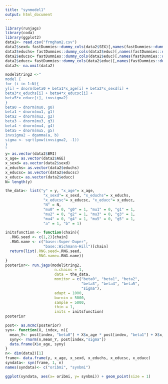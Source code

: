 ---
title: "synmodel1"
output: html_document
---

```{r}
library(runjags)
library(coda)
library(ggplot2)
data2<- read.csv("frmgham2.csv")
data2$sexd= fastDummies::dummy_cols(data2$SEX)[,names(fastDummies::dummy_cols(data2$SEX))== ".data_1"]
data2$educhs= fastDummies::dummy_cols(data2$educ)[,names(fastDummies::dummy_cols(data2$educ))== ".data_2"]
data2$educsc= fastDummies::dummy_cols(data2$educ)[,names(fastDummies::dummy_cols(data2$educ))== ".data_3"]
data2$educc= fastDummies::dummy_cols(data2$educ)[,names(fastDummies::dummy_cols(data2$educ))== ".data_4"]
data2<- na.omit(data2)
```
```{r}
modelString2 <-"
model {
for (i in 1:N){
y[i] ~ dnorm(beta0 + beta1*x_age[i] + beta2*x_sexd[i] +
beta3*x_educhs[i] + beta4*x_educsc[i] +
beta5*x_educc[i], invsigma2)
}
beta0 ~ dnorm(mu0, g0)
beta1 ~ dnorm(mu1, g1)
beta2 ~ dnorm(mu2, g2)
beta3 ~ dnorm(mu3, g3)
beta4 ~ dnorm(mu4, g4)
beta5 ~ dnorm(mu5, g5)
invsigma2 ~ dgamma(a, b)
sigma <- sqrt(pow(invsigma2, -1))
}
"
y= as.vector(data2$BMI)
x_age= as.vector(data2$AGE)
x_sexd= as.vector(data2$sexd)
x_educhs= as.vector(data2$educhs)
x_educsc= as.vector(data2$educsc)
x_educc= as.vector(data2$educc)
N= length(y) 
```

```{r}
the_data<- list("y" = y, "x_age"= x_age,
                 "x_sexd"= x_sexd, "x_educhs"= x_educhs,
                 "x_educsc"= x_educsc, "x_educc"= x_educc,
                 "N" = N,
                 "mu0" = 0, "g0" = 1, "mu1" = 0, "g1" = 1,
                 "mu2" = 0, "g2" = 1, "mu3" = 0, "g3" = 1,
                 "mu4" = 0, "g4" = 1, "mu5" = 0, "g5" = 1,
                 "a" = 1, "b" = 1)

initsfunction <- function(chain){
  .RNG.seed <- c(1,2)[chain]
  .RNG.name <- c("base::Super-Duper",
                 "base::Wichmann-Hill")[chain]
  return(list(.RNG.seed=.RNG.seed,
              .RNG.name=.RNG.name))
}
posterior<- run.jags(modelString2,
                      n.chains = 1,
                      data = the_data,
                      monitor = c("beta0", "beta1", "beta2",
                                  "beta3", "beta4", "beta5",
                                  "sigma"),
                      adapt = 1000,
                      burnin = 5000,
                      sample = 5000,
                      thin = 1,
                      inits = initsfunction)
posterior
```
```{r}
post<- as.mcmc(posterior)
syn<- function(X, index, n){
  mean_Y<- post[index, "beta0"] + X$x_age * post[index, "beta1"] + X$x_sexd * post[index, "beta2"] + X$x_educhs * post[index, "beta3"] +  X$x_educsc * post[index, "beta4"] +  X$x_educc * post[index,   "beta5"]
  syny<- rnorm(n,mean_Y, post[index,"sigma"])
  data.frame(X$x_age, syny)
}
n<- dim(data2)[1]
frame<- data.frame(y, x_age, x_sexd, x_educhs, x_educsc, x_educc)
syndata<- syn(frame, 1, n)
names(syndata)<- c("oribmi", "synbmi")
```
```{r}
ggplot(syndata, aes(x= oribmi, y= synbmi)) + geom_point(size = 1)
```

